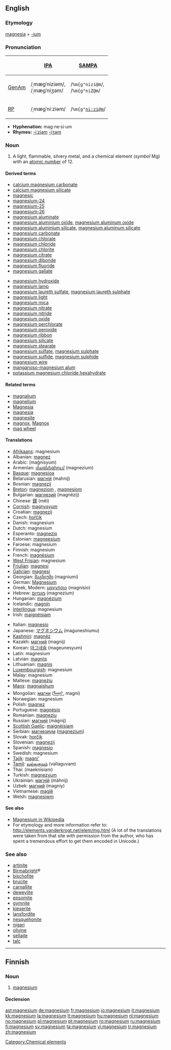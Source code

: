 {{see|Magnesium}}
==English==
{{elements|Mg|sodium|Na|aluminium|Al}}

===Etymology===
[[magnesia]] + [[-ium]]

===Pronunciation===
{| border=1 cellpadding=5
! !! [[w:International Phonetic Alphabet|IPA]] !! [[w:SAMPA|SAMPA]]
|-
! [[GenAm]]
| /ˌmæɡˈniziəm/, <br> /ˌmæɡˈniʒəm/ || /<tt>%m{g"nizi@m</tt>/, <br> /<tt>%m{g"niZ@m</tt>/
|-
! [[RP]]
| /ˌmæɡˈniːziəm/ || /<tt>%m{g"ni:zi@m</tt>/
|}

* '''Hyphenation:''' mag·ne·si·um
* '''Rhymes:''' [[Rhymes:English:-iːziəm|-iːziəm]] [[Rhymes:English:-iʒəm|-iʒəm]]

===Noun===
{{en-noun|-}}
{{wikipedia}}

# A light, flammable, silvery metal, and a chemical element (''symbol'' Mg) with an [[atomic number]] of 12.

====Derived terms====
{{top2}}
* [[calcium magnesium carbonate]]
* [[calcium magnesium silicate]]
* [[magnesic]]
* [[magnesium-24]]
* [[magnesium-25]]
* [[magnesium-26]]
* [[magnesium aluminate]]
* [[magnesium aluminium oxide]], [[magnesium aluminum oxide]]
* [[magnesium aluminium silicate]], [[magnesium aluminum silicate]]
* [[magnesium carbonate]]
* [[magnesium chlorate]]
* [[magnesium chloride]]
* [[magnesium chlorite]]
* [[magnesium citrate]]
* [[magnesium diboride]]
* [[magnesium fluoride]]
* [[magnesium gallate]]
{{mid2}}
* [[magnesium hydroxide]]
* [[magnesium lamp]]
* [[magnesium laureth sulfate]], [[magnesium laureth sulphate]]
* [[magnesium light]]
* [[magnesium mica]]
* [[magnesium nitrate]]
* [[magnesium nitride]]
* [[magnesium oxide]]
* [[magnesium perchlorate]]
* [[magnesium peroxide]]
* [[magnesium ribbon]]
* [[magnesium silicate]]
* [[magnesium stearate]]
* [[magnesium sulfate]], [[magnesium sulphate]]
* [[magnesium sulfide]], [[magnesium sulphide]]
* [[magnesium wire]]
* [[manganoso-magnesium alum]]
* [[potassium magnesium chloride hexahydrate]]
{{bottom}}

====Related terms====
* [[magnalium]]
* [[magnelium]]
* [[Magnesia]]
* [[magnesia]]<!--"milk of magnesia" is on this page-->
* [[magnesite]]
* [[magnox]], [[Magnox]]
* [[mag wheel]]

====Translations====
{{top}}
* [[Afrikaans]]: magnesium
* Albanian: [[magnez]]
* Arabic: {{Arab|[[مغنيسيوم]]}} (mağnísyum) {{m}}
* Armenian: [[մագնեզիում]] (magnezium)
* [[Basque]]: [[magnesioa]]
* Belarusian: [[магній]] (mahnij) {{m}}
* Bosnian: [[magnezij]]
* [[Breton]]: [[magneziom]] {{m}}, [[magnesiom]]
* Bulgarian: [[магнезий]] (magnézij) {{m}}
* Chinese: [[鎂]] (měi)
* [[Cornish]]: [[magnysyum]]
* Croatian: [[magnezij]]
* Czech: [[hořčík]]
* Danish: magnesium
* Dutch: magnesium {{n}}
* Esperanto: [[magnezio]]
* Estonian: [[magneesium]]
* Faroese: magnesium
* Finnish: magnesium
* French: [[magnésium]] {{m}}
* [[West Frisian]]: magnesium
* [[Friulian]]: [[magnesi]]
* [[Galician]]: [[magnesi]]
* Georgian: [[მაგნიუმი]] (magniumi)
* German: [[Magnesium]] {{n}}
* Greek, Modern: [[μαγνήσιο]] (magnísio) {{n}}
* Hebrew: [[מגנזיום]] (magnezium)
* Hungarian: [[magnézium]]
* Icelandic: [[magnín]]
* [[Interlingua]]: magnesium
* Irish: [[maignéisiam]]
{{mid}}
* Italian: [[magnesio]] {{m}}
* Japanese: [[マグネシウム]] (maguneshiumu)
* [[Kashmiri]]: [[magnéz]]
* Kazakh: [[магний]] (magnij)
* Korean: [[마그네슘]] (mageunesyum)
* Latin: magnesium
* Latvian: [[magnijs]]
* Lithuanian: [[magnis]]
* [[Luxembourgish]]: magnesium
* Malay: magnesium
* Maltese: [[magneżju]]
* [[Manx]]: [[magnaishum]]
* Mongolian: [[магни]] ([[ᠮᠠᠭᠨᠢ]], magni)
* Norwegian: magnesium
* Polish: [[magnez]] {{m}}
* Portuguese: [[magnésio]] {{m}}
* Romanian: [[magneziu]] {{n}}
* Russian: [[магний]] (mágnij) {{m}}
* [[Scottish Gaelic]]: [[maignèisiam]]
* Serbian: [[магнезиум]] ([[magnezium]])
* Slovak: [[horčík]] {{m}}
* Slovenian: [[magnezij]]
* Spanish: [[magnesio]] {{m}}
* Swedish: magnesium
* [[Tajik]]: [[magni']]
* [[Tamil]]: [[வல்லகுவம்]] (vallaguvam)
* Thai: {{Thai|[[แมกนีเซียม]]}} (maeknīsiam)
* Turkish: [[magnezyum]]
* Ukrainian: [[магній]] (máhnij) {{m}}
* Uzbek: [[магний]] (magniy)
* Vietnamese: [[magiê]]
* Welsh: [[magnesiwm]]
{{bottom}}

====See also====
* [[w:Magnesium|Magnesium in Wikipedia]]
* For etymology and more information refer to: http://elements.vanderkrogt.net/elem/mg.html  (A lot of the translations were taken from that site with permission from the author, who has spent a tremendous effort to get them encoded in Unicode.)

===See also===
* [[artinite]]
* [[Birmabright]]&reg;
* [[bischofite]]
* [[brucite]]
* [[carnallite]]
* [[deweylite]]
* [[epsomite]]
* [[gymnite]]
* [[kieserite]]
* [[lansfordite]]
* [[nesquehonite]]
* [[nigari]]
* [[olivine]]
* [[sellaite]]
* [[talc]]

[[Category:Chemical elements]]

----

==Finnish==
{{wikipedia|lang=fi}}

===Noun===
{{infl|fi|noun}}

# {{element|lang=fi}} [[#English|magnesium]]

====Declension====
{{fi-decl-tuoli|magnesium|np=1}}

[[ast:magnesium]]
[[de:magnesium]]
[[fr:magnesium]]
[[io:magnesium]]
[[it:magnesium]]
[[kk:magnesium]]
[[la:magnesium]]
[[lt:magnesium]]
[[hu:magnesium]]
[[nl:magnesium]]
[[no:magnesium]]
[[pl:magnesium]]
[[pt:magnesium]]
[[ro:magnesium]]
[[ru:magnesium]]
[[fi:magnesium]]
[[sv:magnesium]]
[[ta:magnesium]]
[[vi:magnesium]]
[[tr:magnesium]]
[[zh:magnesium]]